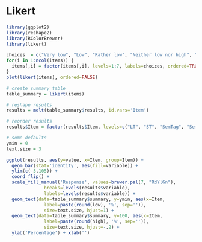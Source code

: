 Likert 
========================================================

```r
library(ggplot2)
library(reshape2)
library(RColorBrewer)
library(likert)

choices  = c("Very low", "Low", "Rather low", "Neither low nor high", "Rather high", "High", "Very high")
for(i in 1:ncol(items)) {
  items[,i] = factor(items[,i], levels=1:7, labels=choices, ordered=TRUE)
}
plot(likert(items), ordered=FALSE)
```
```r
# create summary table
table_summary = likert(items)

# reshape results
results = melt(table_summary$results, id.vars='Item')

# reorder results
results$Item = factor(results$Item, levels=c("LT", "ST", "SemTag", "SemTagContext"))

# some defaults
ymin = 0
text.size = 3

```

```r
ggplot(results, aes(y=value, x=Item, group=Item)) + 
  geom_bar(stat='identity', aes(fill=variable)) + 
  ylim(c(-5,105)) + 
  coord_flip() +
  scale_fill_manual('Response', values=brewer.pal(7, "RdYlGn"), 
              breaks=levels(results$variable), 
              labels=levels(results$variable)) +
  geom_text(data=table_summary$summary, y=ymin, aes(x=Item, 
              label=paste(round(low), '%', sep='')), 
              size=text.size, hjust=1) +
  geom_text(data=table_summary$summary, y=100, aes(x=Item,
              label=paste(round(high), '%', sep='')), 
              size=text.size, hjust=-.2) +
  ylab('Percentage') + xlab('')
```



